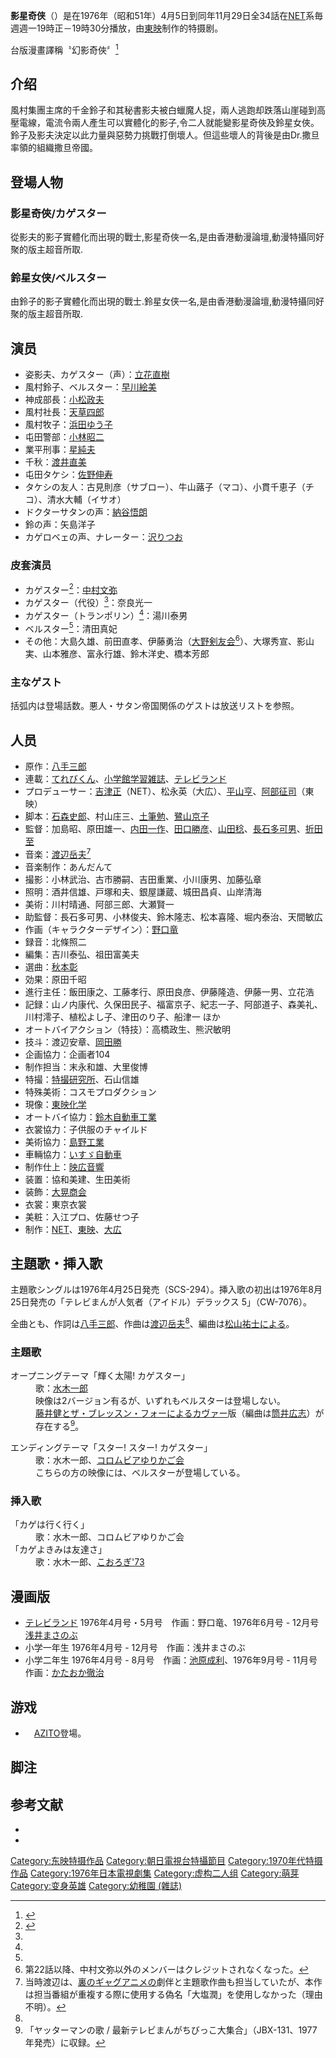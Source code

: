 {{expand|time=2015-01-04T10:14:34+00:00}}

'''影星奇侠'''（{{lang-ja|ザ・カゲスター}}）是在1976年（昭和51年）4月5日到同年11月29日全34話在[[テレビ朝日|NET]]系毎週週一19時正－19時30分播放，由[[東映|東映]]制作的特摄剧。

台版漫畫譯稱〝幻影奇俠〞<ref>{{Cite news|url=http://www.hyes.tyc.edu.tw/~m78/ut10.htm|title=柑仔店10《光之國》|language=zh-tw|publisher=|author=台灣人壽|date=|accessdate=2015-04-09|deadurl=yes|archiveurl=https://web.archive.org/web/20150403104941/http://www.hyes.tyc.edu.tw/~m78/ut10.htm|archivedate=2015-04-03}}</ref>
==介绍==
風村集團主席的千金鈴子和其秘書影夫被白蠟魔人捉，兩人逃跑却跌落山崖碰到高壓電線，電流令兩人產生可以實體化的影子,令二人就能變影星奇俠及鈴星女俠。鈴子及影夫決定以此力量與惡勢力挑戰打倒壞人。但這些壞人的背後是由Dr.撒旦率領的組織撒旦帝國。

== 登場人物 ==
===影星奇俠/カゲスター ===
從影夫的影子實體化而出現的戰士,影星奇俠一名,是由香港動漫論壇,動漫特攝同好聚的版主超音所取.

===鈴星女侠/ベルスター ===
由鈴子的影子實體化而出現的戰士.鈴星女侠一名,是由香港動漫論壇,動漫特攝同好聚的版主超音所取.

==演员==
* 姿影夫、カゲスター（声）：[[立花直樹|立花直樹]]
* 風村鈴子、ベルスター{{refnest|アクションシーンの多くは早川自身が演じている<ref name = "全怪獣187" />。}}：[[早川絵美|早川絵美]]
* 神成部長：[[小松政夫|小松政夫]]
* 風村社長：[[天草四郎_(俳優)|天草四郎]]
* 風村牧子：[[浜田ゆう子|浜田ゆう子]]
* 屯田警部：[[小林昭二|小林昭二]]
* 業平刑事：[[星純夫|星純夫]]
* 千秋：[[フィーバー|渡井直美]]
* 屯田タケシ：[[佐野伸寿|佐野伸寿]]
* タケシの友人：古見則彦（サブロー）、牛山蕗子（マコ）、小貫千恵子（チコ）、清水大輔（イサオ）
* ドクターサタンの声：[[納谷悟朗|納谷悟朗]]
* 鈴の声：矢島洋子
* カゲロベェの声、ナレーター：[[沢りつお|沢りつお]]

===皮套演员 ===
* カゲスター<ref name="Ohno">{{Cite book|date=1999-07-15|title=大野剣友会伝 ヒーローアクションを生んだ達人たち|publisher=[[風塵社|風塵社]]|isbn=4-938733-69-2}}</ref>：[[中村文弥|中村文弥]]
* カゲスター（代役）<ref name="Ohno"/>：奈良光一
* カゲスター（トランポリン）<ref name="Ohno"/>：湯川泰男
* ベルスター<ref name="Ohno"/>：清田真妃
* その他：大島久雄、前田直孝、伊藤勇治（[[大野剣友会|大野剣友会]]<ref>第22話以降、中村文弥以外のメンバーはクレジットされなくなった。</ref>）、大塚秀宣、影山実、山本雅彦、富永行雄、鈴木洋史、橋本芳郎

=== 主なゲスト ===
括弧内は登場話数。悪人・サタン帝国関係のゲストは放送リストを参照。
{{columns-list|2|
* 与久野：杉義一（2話）
* 香山：[[明石潮|明石潮]]（2話）
* ゆかり：竹中ゆりか（2話）
* 美術館館長：近藤準（2話）
* 福井アキラ：江村和紀（3話）
* アキラの父：朝倉一（3話）
* 影夫の上司：[[二瓶秀雄|二瓶秀雄]]（3話）
* 富田博之（4話）
* 子供たち：劇団いろは（4話）
* 大山社長：斉藤英雄（5話）
* 大和田健蔵：山本武（6話）
* 大和田の孫：庄野武志、[[田鍋友啓|田辺友啓]]  ほか（6話）
* 須藤えい子：[[萩奈穂美|萩原奈穂美]]（7話）
* 須藤啓介：暁津純（7話）
* 観世音センター職員：[[橋本春彦|橋本春彦]]（7話）
* 三大寺：[[田島義文|田島義文]]（8話）
* 警視庁捜査係長：守屋俊志（8話）
* 銀行員：入江正徳（10話）
* 犬神博士：東大二朗（11話）
* 三津野博士：[[増田順司|増田順司]]（12話）
* 真由美：小貫千恵子（12話）
* 怪力ロボットX1：山本昌平（13話）
* 峰博士：宮崎和命（13話）
* 西園寺博士：[[梶哲也|梶哲也]]（13話）
* マサオ：中村英生（14話）
* ミドリ：鈴木陽子（14話）
* 子供たちの保護者：[[若尾義昭|若尾義昭]]、桜井明子、酒井郷博、安達由紀、芦沢孝子、八百原寿子（15話）
* 警官：[[八代駿|八代駿]]（15話）
* 南川博士：[[細川俊夫_(俳優)|細川俊夫]]（16話）
* 医師：相馬剛三（17話）
* 田川アナウンサー：田川勝雄（17・25話）※ノンクレジット
* 北東京薬物研究所所員：[[大矢兼臣|大矢兼臣]]（17話）※ノンクレジット
* ゴロー：大柴学（19話）
* ゴローの姉：近藤三容子（19話）
* 五十嵐五十鈴、五十嵐美鈴、小林敏也、小林久也（20話）
* 虎松：中本竜夫（20話）
* 虎松のコピー人間：中本恒夫（20話）
* イサム：薄田拓己（21話）
* 陳田のトレーナー：[[富士野幸夫|富士乃幸夫]]（21話）
* 選考委員長：[[片山滉|片山滉]]（21話）
* イチロー：加藤淳也（21話）
* イチローの父：晴海勇三（21話）
* ホテル山下家の支配人：[[轟謙二|轟謙二]]（22・23・25話）
* 中山助手：千葉宏和（22話）
* ケンイチ：鈴木まさゆき（23話）
* ケンイチの母：[[岡田和子|岡田和子]]（23話）
* 店主：五藤雅博（23話）
* 大神博士：二瓶秀雄（24話）
* 大原博士：弘松三郎（25話）
* 大原ミエ：飛田愛子（25話）
* 医師：河合弦司（25話）
* 朝田博士：高木二朗（26話）
* 朝田浩一：[[福田信義|福田信義]]（26話）
* 平井助手：佐久間祐子（26話）
* 信二の父：[[小林勝彦|小林勝彦]]（27話）
* 信二の母：内田尋子（27話）
* 信二：大栗正史（27話）
* 坂田：暁津純（28話）
* 五月みつ子：続圭子（30話）
* 五月しのぶ：島さゆり（30話）
* しのぶの祖父：今村原兵（30話）
* 五木一夫：[[池田秀一|池田秀一]]（30話）
* 山川ディレクター：若尾義昭（30話）
* 北山博士：[[外山高士|外山高士]]（31話）
* 北山タダオ：中野健（31話）
* ダイスケ：加藤淳也（32話）
* アカギ外科医：[[小沢象|小沢忠臣]]（33話）
}}
==人员==
* 原作：[[八手三郎|八手三郎]]
* 連載：[[てれびくん|てれびくん]]、[[小学館の学年別学習雑誌|小学館学習雑誌]]、[[テレビランド|テレビランド]]
* プロデューサー：[[吉津正|吉津正]]（NET）、松永英（大広）、[[平山亨|平山亨]]、[[阿部征司|阿部征司]]（東映）
* 脚本：[[石森史郎|石森史郎]]、村山庄三、[[高田拓土彦|土筆勉]]、[[鷺山京子|鷺山京子]]
* 監督：加島昭、原田雄一、[[内田一作|内田一作]]、[[田口勝彦_(監督)|田口勝彦]]、[[山田稔_(映画監督)|山田稔]]、[[長石多可男|長石多可男]]、[[折田至|折田至]]
* 音楽：[[渡辺岳夫|渡辺岳夫]]<ref name="渡辺">当時渡辺は、[[天才バカボン_(アニメ)|裏のギャグアニメ]]の劇伴と主題歌作曲も担当していたが、本作は担当番組が重複する際に使用する偽名「大塩潤」を使用しなかった（理由不明）。</ref>
* 音楽制作：あんだんて 
* 撮影：小林武治、古市勝嗣、吉田重業、小川康男、加藤弘章
* 照明：酒井信雄、戸塚和夫、銀屋謙蔵、城田昌貞、山岸清海
* 美術：川村晴通、阿部三郎、大瀬賢一
* 助監督：長石多可男、小林俊夫、鈴木隆志、松本喜隆、堀内泰治、天間敏広
* 作画（キャラクターデザイン）：[[野口竜|野口竜]]
* 録音：北條照二
* 編集：吉川泰弘、祖田富美夫
* 選曲：[[秋本彰|秋本彰]]
* 効果：原田千昭
* 進行主任：飯田康之、工藤孝行、原田良彦、伊藤隆造、伊藤一男、立花浩
* 記録：山ノ内康代、久保田民子、福富京子、紀志一子、阿部道子、森美礼、川村澪子、植松よし子、津田のり子、船津一 ほか
* オートバイアクション（特技）：高橋政生、熊沢敏明
* 技斗：渡辺安章、[[岡田勝|岡田勝]]
* 企画協力：企画者104
* 制作担当：末永和雄、大里俊博
* 特撮：[[特撮研究所|特撮研究所]]、石山信雄
* 特殊美術：コスモプロダクション
* 現像：[[東映ラボ・テック|東映化学]]
* オートバイ協力：[[スズキ_(企業)|鈴木自動車工業]]
* 衣裳協力：子供服のチャイルド
* 美術協力：[[シマノ|島野工業]]
* 車輛協力：[[いすゞ自動車|いすゞ自動車]]
* 制作仕上：[[映広音響|映広音響]]
* 装置：協和美建、生田美術
* 装飾：[[大晃商会|大晃商会]]
* 衣裳：東京衣裳
* 美粧：入江プロ、佐藤せつ子
* 制作：[[テレビ朝日|NET]]、[[東映|東映]]、[[大広|大広]]
== 主題歌・挿入歌 ==
主題歌シングルは1976年4月25日発売（SCS-294）。挿入歌の初出は1976年8月25日発売の「テレビまんが人気者（アイドル）デラックス 5」（CW-7076）。

全曲とも、作詞は[[八手三郎|八手三郎]]、作曲は[[渡辺岳夫|渡辺岳夫]]<ref name="渡辺"/>、編曲は[[松山祐士|松山祐士]]による。

=== 主題歌 ===
;オープニングテーマ「輝く太陽! カゲスター」
:歌：[[水木一郎|水木一郎]]
:映像は2バージョン有るが、いずれもベルスターは登場しない。
:[[藤井健_(歌手)|藤井健]]と[[ザ・ブレッスン・フォー|ザ・ブレッスン・フォー]]によるカヴァー版（編曲は[[筒井広志|筒井広志]]）が存在する<ref>「ヤッターマンの歌 / 最新テレビまんがちびっこ大集合」（JBX-131、1977年発売）に収録。</ref>。

;エンディングテーマ「スター! スター! カゲスター」
:歌：水木一郎、[[音羽ゆりかご会|コロムビアゆりかご会]]
:こちらの方の映像には、ベルスターが登場している。

=== 挿入歌 ===
;「カゲは行く行く」
:歌：水木一郎、コロムビアゆりかご会
;「カゲよきみは友達さ」
:歌：水木一郎、[[こおろぎ'73|こおろぎ'73]]
== 漫画版 ==
* [[テレビランド|テレビランド]] 1976年4月号・5月号　作画：野口竜、1976年6月号 - 12月号[[広岡球志|浅井まさのぶ]]
*小学一年生 1976年4月号 - 12月号　作画：浅井まさのぶ
*小学二年生 1976年4月号 - 8月号　作画：[[池原成利|池原成利]]、1976年9月号 - 11月号　作画：[[かたおか徹治|かたおか徹治]]
==游戏==
*　[[AZITO|AZITO]]登場。
== 脚注 ==
{{Reflist}}
== 参考文献 ==
* {{Cite book 
|date = 1990-11-30 
|title = [[全怪獣怪人|全怪獣怪人]] 
|publisher = [[勁文社|勁文社]] 
|volume = 下巻 
|id=C0676 
|isbn = 4-7669-1209-8 
|ref = {{SfnRef|全怪獣怪人 下|1990}}
}}
* {{Cite book 
|date = 1998-05-30
|title = [[宇宙船_(雑誌)|宇宙船]]SPECIAL ’70年代特撮ヒーロー全集 
|publisher = [[朝日ソノラマ|朝日ソノラマ]] 
|isbn = 4-257-03533-1 
|ref = {{SfnRef|宇宙船SPECIAL|1998}}
}}

{{DEFAULTSORT:Za Kagesutā}}
[[Category:东映特摄作品|Category:东映特摄作品]]
[[Category:朝日電視台特攝節目|Category:朝日電視台特攝節目]]
[[Category:1970年代特摄作品|Category:1970年代特摄作品]]
[[Category:1976年日本電視劇集|Category:1976年日本電視劇集]]
[[Category:虚构二人组|Category:虚构二人组]]
[[Category:萌芽|Category:萌芽]]
[[Category:变身英雄|Category:变身英雄]]
[[Category:幼稚園_(雜誌)|Category:幼稚園 (雜誌)]]